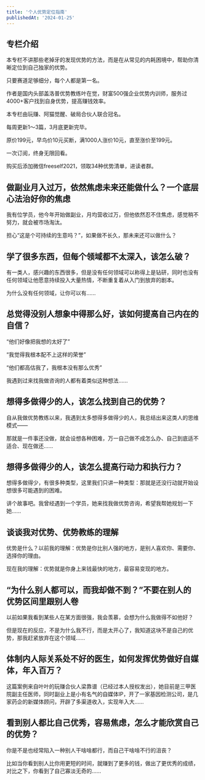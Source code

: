 ```yaml
---
title: '个人优势定位指南'
publishedAt: '2024-01-25'
---
```


## 专栏介绍

本专栏不讲那些老掉牙的发现优势的方法，而是在从常见的内耗困境中，帮助你清晰定位到自己独家的优势。  
  
只要赛道足够细分，每个人都是第一名。  
  
作者是国内头部盖洛普优势教练叶在觉，财富500强企业优势内训师，服务过4000+客户找到自身优势，提高赚钱效率。  
  
本专栏由玩赚、阿猫觉醒、破局合伙人联合冠名。  
  
每周更新1～3篇，3月底更新完毕。  
  
原价199元，早鸟价10元买断，满1000人涨价10元，直至涨价至199元。  
  
一次订阅，终身无限回看。  
  
购买后添加微信freeself2021，领取34种优势清单，进读者群。

## 做副业月入过万，依然焦虑未来还能做什么？一个底层心法治好你的焦虑
我有位学员，他今年开始做副业，月均营收过万，但他依然忍不住焦虑，感觉稍不努力，就会被市场淘汰。

担心“这是个可持续的生意吗？”，如果做不长久，那未来还可以做什么？

## 学了很多东西，但每个领域都不太深入，该怎么破？
有一类人，感兴趣的东西很多，但是没有任何领域可以称得上是钻研，同时也没有任何领域让他愿意持续投入大量热情，不断重复着从入门到放弃的剧本。

为什么没有任何领域，让你可以有......

## 总觉得没别人想象中得那么好，该如何提高自己内在的自信？
“他们好像把我想的太好了”

“我觉得我根本配不上这样的荣誉”

“他们都高估我了，我根本没有那么优秀”

我遇到过来找我做咨询的人都有着类似这种想法......

## 想得多做得少的人，该怎么找到自己的优势？
自从我做优势教练以来，我遇到太多想得多做得少的人，我总结出来这类人的思维模式——

那就是一件事还没做，就会设想各种困难，万一自己做不成怎么办、自己到底适不适合、现在做还......

## 想得多做得少的人，该怎么提高行动力和执行力？
想得多做得少，有很多种类型，这里我们只讲一种类型：那就是还没行动就开始设想很多可能遇到的困难。

讲个故事吧。我曾经遇到一个学员，她来找我做优势咨询，希望我帮她规划一下她......

## 谈谈我对优势、优势教练的理解
优势是什么？以前我的理解：优势是你比别人强的地方，是别人喜欢你、需要你、选择你的理由。

现在我的理解：优势就是你身上来钱最快的地方，最容易变现的地方。



## “为什么别人都可以，而我却做不到？”不要在别人的优势区间里跟别人卷
以前如果我看到某些人在某方面很强，我会羡慕，会想为什么我做得不如他好？

但是现在的反应，不是为什么我不行，而是太开心了，我知道这块不是自己的优势，那我赶紧放弃在这个领域......

## 体制内人际关系处不好的医生，如何发挥优势做好自媒体，年入百万？
这篇案例来自叶叶的玩赚合伙人梁靠谱（已经过本人授权发出），她目前是三甲医院副主任医师，同时副业上是小有名气的自媒体IP，开了一家基因检测公司，是几家药企的新媒体顾问，开辟了多渠道收入，实现年入大......

## 看到别人都比自己优秀，容易焦虑，怎么才能欣赏自己的优势？
你是不是也经常陷入一种别人干啥啥都行，而自己干啥啥不行的沮丧？

比如当你看到别人比你用更短的时间，就赚到了更多的钱，做出了更优秀的成绩，对比之下，你看到了自己寡淡无奇的......

